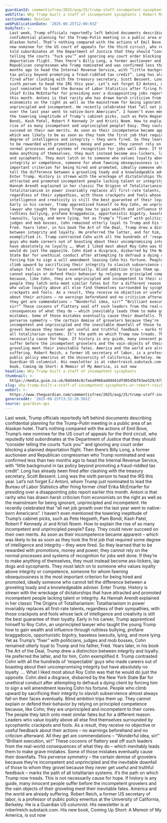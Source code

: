 ```yaml
---
guardianId: commentisfree/2025/aug/25/trump-staff-incompetent-sycophants
webTitle: Why Trump built a staff of incompetent sycophants | Robert Reich
sectionName: Opinion
webPublicationDate: '2025-08-25T12:00:03Z'
bodyText: >-
  Last week, Trump officials reportedly left behind documents describing
  confidential planning for the Trump-Putin meeting in a public area of an
  Alaskan hotel. That’s nothing compared with the actions of Emil Bove, Trump’s
  new nominee for the US court of appeals for the third circuit, who reputedly
  told subordinates at the Department of Justice that they should “consider
  telling the courts ‘fuck you’” and ignoring any court order blocking a planned
  deportation flight. Then there’s Billy Long, a former auctioneer and
  Republican congressman who Trump nominated and was confirmed less than two
  months ago to head the Internal Revenue Service, with “little background in
  tax policy beyond promoting a fraud-riddled tax credit”. Long has already been
  fired after clashing with the treasury secretary, Scott Bessent. Long was the
  sixth person to head the IRS this year. Let’s not forget EJ Antoni, whom Trump
  just nominated to lead the Bureau of Labor Statistics after firing former
  chief Erika McEntarfer for presiding over a disappointing jobs report earlier
  this month. Antoni is that rarity who has drawn harsh criticism from
  economists on the right as well as the mainstream for being ignorant,
  unprincipled and incompetent. He recently celebrated that “all net job growth
  over the last year went to native-born Americans”. I haven’t even mentioned
  the towering ineptitude of Trump’s cabinet picks, such as Pete Hegseth, Pam
  Bondi, Kash Patel, Robert F Kennedy Jr and Kristi Noem. How to explain the
  rise of so many incompetent and unprincipled people? Easy. They could never
  succeed on their own merits. As soon as their incompetence became apparent –
  which was likely to be as soon as they took the first job that required some
  degree of intelligence and integrity – they were fired. So they learned that
  to be rewarded with promotions, money and power, they cannot rely on the
  normal processes and systems of recognition for jobs well done. If they’re to
  make anything of themselves, they must instead become ass-lickers, lap dogs
  and sycophants. They must latch on to someone who values loyalty above
  integrity or competence, someone for whom fawning obsequiousness is the most
  important criterion for being hired and promoted, ideally someone who cannot
  tell the difference between a groveling toady and a knowledgeable adviser.
  Enter Trump. History is strewn with the wreckage of dictatorships that have
  attracted and promoted incompetent people lacking talent or integrity. As
  Hannah Arendt explained in her classic The Origins of Totalitarianism:
  Totalitarianism in power invariably replaces all first-rate talents,
  regardless of their sympathies, with those crackpots and fools whose lack of
  intelligence and creativity is still the best guarantee of their loyalty.
  Early in his career, Trump apprenticed himself to Roy Cohn, an unprincipled
  lawyer who taught the young Trump how to gain wealth and influence through
  ruthless bullying, profane braggadocio, opportunistic bigotry, baseless
  lawsuits, lying, and more lying. Yet as Trump’s “fixer” with politicians,
  judges and mob bosses, Cohn remained utterly loyal to Trump and his father,
  Fred. Years later, in his book The Art of the Deal, Trump drew a distinction
  between integrity and loyalty. He preferred the latter, and for him, Cohn
  exemplified it. Trump contrasted Cohn with all the hundreds of ‘respectable’
  guys who made careers out of boasting about their uncompromising integrity but
  have absolutely no loyalty …. What I liked most about Roy Cohn was that he
  would do just the opposite. Cohn died a disgrace, disbarred by the New York
  State Bar for unethical conduct after attempting to defraud a dying client by
  forcing him to sign a will amendment leaving Cohn his fortune. People who
  climb upward by sacrificing their integrity to slavish subservience almost
  always fall on their faces eventually. Blind ambition trips them up. They
  cannot explain or defend their behavior by relying on principled competence
  because, like Cohn, they are unprincipled and incompetent to their cores. The
  people they latch onto meet similar fates but for a different reason. Leaders
  who value loyalty above all else find themselves surrounded by sycophantic
  crackpots and fools. As a result, they receive no objective or useful feedback
  about their actions – no warnings beforehand and no criticism afterward. All
  they get are commendations – “Wonderful idea, sir!” “Brilliant execution,
  sir!” These cocoons of flattery seal off such leaders from the real-world
  consequences of what they do – which inevitably leads them to make grave
  mistakes. Some of those mistakes eventually cause their downfalls. This
  perverse symmetry – the certain demise of grovelers because they’re
  incompetent and unprincipled and the inevitable downfall of those to whom they
  grovel because they never get useful and truthful feedback – marks the path of
  all totalitarian systems. It’s the path on which Trump now treads. This is not
  necessarily cause for hope. If history is any guide, many innocent people
  suffer before the incompetent grovelers and the vain objects of their
  groveling meet their inevitable fates. America and the world are already
  suffering. Robert Reich, a former US secretary of labor, is a professor of
  public policy emeritus at the University of California, Berkeley. He is a
  Guardian US columnist. His newsletter is at robertreich.substack.com. His new
  book, Coming Up Short: A Memoir of My America, is out now
headline: Why Trump built a staff of incompetent sycophants
thumbnail: >-
  https://media.guim.co.uk/0dd444c8cfaea9966add4d41dfd0545bf63ee529/472_0_3333_2666/500.jpg
slug: why-trump-built-a-staff-of-incompetent-sycophants-or-robert-reich
webUrl: >-
  https://www.theguardian.com/commentisfree/2025/aug/25/trump-staff-incompetent-sycophants
generatedAt: '2025-08-25T13:32:20.501Z'
source: guardian-api
---
```

Last week, Trump officials reportedly left behind documents describing confidential planning for the Trump-Putin meeting in a public area of an Alaskan hotel. That’s nothing compared with the actions of Emil Bove, Trump’s new nominee for the US court of appeals for the third circuit, who reputedly told subordinates at the Department of Justice that they should “consider telling the courts ‘fuck you’” and ignoring any court order blocking a planned deportation flight. Then there’s Billy Long, a former auctioneer and Republican congressman who Trump nominated and was confirmed less than two months ago to head the Internal Revenue Service, with “little background in tax policy beyond promoting a fraud-riddled tax credit”. Long has already been fired after clashing with the treasury secretary, Scott Bessent. Long was the sixth person to head the IRS this year. Let’s not forget EJ Antoni, whom Trump just nominated to lead the Bureau of Labor Statistics after firing former chief Erika McEntarfer for presiding over a disappointing jobs report earlier this month. Antoni is that rarity who has drawn harsh criticism from economists on the right as well as the mainstream for being ignorant, unprincipled and incompetent. He recently celebrated that “all net job growth over the last year went to native-born Americans”. I haven’t even mentioned the towering ineptitude of Trump’s cabinet picks, such as Pete Hegseth, Pam Bondi, Kash Patel, Robert F Kennedy Jr and Kristi Noem. How to explain the rise of so many incompetent and unprincipled people? Easy. They could never succeed on their own merits. As soon as their incompetence became apparent – which was likely to be as soon as they took the first job that required some degree of intelligence and integrity – they were fired. So they learned that to be rewarded with promotions, money and power, they cannot rely on the normal processes and systems of recognition for jobs well done. If they’re to make anything of themselves, they must instead become ass-lickers, lap dogs and sycophants. They must latch on to someone who values loyalty above integrity or competence, someone for whom fawning obsequiousness is the most important criterion for being hired and promoted, ideally someone who cannot tell the difference between a groveling toady and a knowledgeable adviser. Enter Trump. History is strewn with the wreckage of dictatorships that have attracted and promoted incompetent people lacking talent or integrity. As Hannah Arendt explained in her classic The Origins of Totalitarianism: Totalitarianism in power invariably replaces all first-rate talents, regardless of their sympathies, with those crackpots and fools whose lack of intelligence and creativity is still the best guarantee of their loyalty. Early in his career, Trump apprenticed himself to Roy Cohn, an unprincipled lawyer who taught the young Trump how to gain wealth and influence through ruthless bullying, profane braggadocio, opportunistic bigotry, baseless lawsuits, lying, and more lying. Yet as Trump’s “fixer” with politicians, judges and mob bosses, Cohn remained utterly loyal to Trump and his father, Fred. Years later, in his book The Art of the Deal, Trump drew a distinction between integrity and loyalty. He preferred the latter, and for him, Cohn exemplified it. Trump contrasted Cohn with all the hundreds of ‘respectable’ guys who made careers out of boasting about their uncompromising integrity but have absolutely no loyalty …. What I liked most about Roy Cohn was that he would do just the opposite. Cohn died a disgrace, disbarred by the New York State Bar for unethical conduct after attempting to defraud a dying client by forcing him to sign a will amendment leaving Cohn his fortune. People who climb upward by sacrificing their integrity to slavish subservience almost always fall on their faces eventually. Blind ambition trips them up. They cannot explain or defend their behavior by relying on principled competence because, like Cohn, they are unprincipled and incompetent to their cores. The people they latch onto meet similar fates but for a different reason. Leaders who value loyalty above all else find themselves surrounded by sycophantic crackpots and fools. As a result, they receive no objective or useful feedback about their actions – no warnings beforehand and no criticism afterward. All they get are commendations – “Wonderful idea, sir!” “Brilliant execution, sir!” These cocoons of flattery seal off such leaders from the real-world consequences of what they do – which inevitably leads them to make grave mistakes. Some of those mistakes eventually cause their downfalls. This perverse symmetry – the certain demise of grovelers because they’re incompetent and unprincipled and the inevitable downfall of those to whom they grovel because they never get useful and truthful feedback – marks the path of all totalitarian systems. It’s the path on which Trump now treads. This is not necessarily cause for hope. If history is any guide, many innocent people suffer before the incompetent grovelers and the vain objects of their groveling meet their inevitable fates. America and the world are already suffering. Robert Reich, a former US secretary of labor, is a professor of public policy emeritus at the University of California, Berkeley. He is a Guardian US columnist. His newsletter is at robertreich.substack.com. His new book, Coming Up Short: A Memoir of My America, is out now
